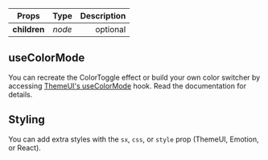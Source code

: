 
<Title type="header-widgets" title="ColorToggle">
  <Styled.p>
    The ColorToggle is a button that cycles through the color modes you defined
    in <span>theme.js</span>.
  </Styled.p>
  <Styled.p>
    By default, it displays the name of the current color mode, or you can wrap
    it around your own icon, text, or component.
  </Styled.p>
</Title>

| Props        |  Type  | Description |
| ------------ | :----: | ----------: |
| **children** | _node_ |    optional |

## useColorMode

You can recreate the ColorToggle effect or build your own color switcher by accessing [ThemeUI's useColorMode](https://theme-ui.com/color-modes/) hook. Read the documentation for details.

## Styling

You can add extra styles with the `sx`, `css`, or `style` prop (ThemeUI, Emotion, or React).

<PageLink path="/components/menu-toggle" label="MenuToggle" />
